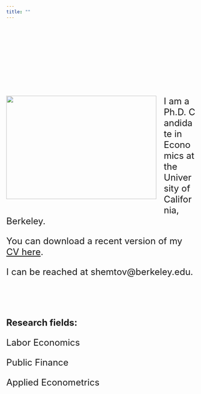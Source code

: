 ```yaml
---
title: ""
---
```




<!-- ![](Screenshot from 2016-05-06 11:00:07.png){width=40%} -->


<!-- asas -->
<!-- | ![](Screenshot from 2016-05-06 11:00:07.png) | ![](Screenshot from 2016-05-06 11:00:07.png) | -->


<br><br>

<br><br>

<br><br>

<!-- <body> -->
<!--   sdsd -->

<div class="page__inner-wrap" markdown="1">
<header><h1 class="page__title" itemprop="headline"></h1></header><section class="page__content" itemprop="text"><p><img class="img-responsive" style="float: left; margin: 0px 20px 20px 0px;" src="files/yotam.jpg" width="400" height="275"> 
<font size="5"> 

I am a  Ph.D. Candidate in Economics at the University of California, Berkeley. 

<!-- <br><br> -->

You can download a recent version of my <a href="files/CV_Yotam_ShemTov.pdf">CV here</a>.</p></section> 


I can be reached at shemtov@berkeley.edu.

<br><br>

**Research fields:**  
<p>Labor Economics</p><p>Public Finance </p><p>Applied Econometrics </p> 
<!-- Before coming to Berkeley I completed my B.A and M.A in Economics at Tel-Aviv University.  -->


<font size="4">
</div>

<br><br>


<!-- aassa -->

<!-- </body> -->



<!-- sdsdsd -->


<!-- <img style="float: right;" src="Screenshot from 2016-05-06 11:00:07.png"> -->



